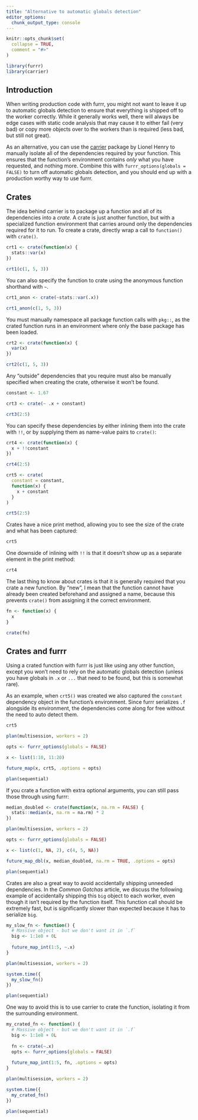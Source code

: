 ```yaml
---
title: "Alternative to automatic globals detection"
editor_options: 
  chunk_output_type: console
---
```


```r
knitr::opts_chunk$set(
  collapse = TRUE,
  comment = "#>"
)
```

```r
library(furrr)
library(carrier)
```

## Introduction

When writing production code with furrr, you might not want to leave it up to automatic globals detection to ensure that everything is shipped off to the worker correctly. While it generally works well, there will always be edge cases with static code analysis that may cause it to either fail (very bad) or copy more objects over to the workers than is required (less bad, but still not great).

As an alternative, you can use the [carrier](https://CRAN.R-project.org/package=carrier) package by Lionel Henry to manually isolate all of the dependencies required by your function. This ensures that the function's environment contains _only_ what you have requested, and nothing more. Combine this with `furrr_options(globals = FALSE)` to turn off automatic globals detection, and you should end up with a production worthy way to use furrr.

## Crates

The idea behind carrier is to package up a function and all of its dependencies into a _crate_. A crate is just another function, but with a specialized function environment that carries around only the dependencies required for it to run. To create a crate, directly wrap a call to `function()` with `crate()`. 

```r
crt1 <- crate(function(x) {
  stats::var(x)
})

crt1(c(1, 5, 3))
```

You can also specify the function to crate using the anonymous function shorthand with `~`.

```r
crt1_anon <- crate(~stats::var(.x))

crt1_anon(c(1, 5, 3))
```

You must manually namespace all package function calls with `pkg::`, as the crated function runs in an environment where only the base package has been loaded.

```r
crt2 <- crate(function(x) {
  var(x)
})

crt2(c(1, 5, 3))
```

Any "outside" dependencies that you require must also be manually specified when creating the crate, otherwise it won't be found.

```r
constant <- 1.67

crt3 <- crate(~ .x + constant)

crt3(2:5)
```

You can specify these dependencies by either inlining them into the crate with `!!`, or by supplying them as name-value pairs to `crate()`:

```r
crt4 <- crate(function(x) {
  x + !!constant
})

crt4(2:5)
```

```r
crt5 <- crate(
  constant = constant,
  function(x) {
    x + constant
  }
)

crt5(2:5)
```

Crates have a nice print method, allowing you to see the size of the crate and what has been captured:

```r
crt5
```

One downside of inlining with `!!` is that it doesn't show up as a separate element in the print method:

```r
crt4
```

The last thing to know about crates is that it is generally required that you crate a new function. By "new", I mean that the function cannot have already been created beforehand and assigned a name, because this prevents `crate()` from assigning it the correct environment.

```r
fn <- function(x) {
  x
}

crate(fn)
```

## Crates and furrr

Using a crated function with furrr is just like using any other function, except you won't need to rely on the automatic globals detection (unless you have globals in `.x` or `...` that need to be found, but this is somewhat rare).

As an example, when `crt5()` was created we also captured the `constant` dependency object in the function's environment. Since furrr serializes `.f` alongside its environment, the dependencies come along for free without the need to auto detect them.

```r
crt5
```

```r
plan(multisession, workers = 2)

opts <- furrr_options(globals = FALSE)

x <- list(1:10, 11:20)

future_map(x, crt5, .options = opts)
```

```r
plan(sequential)
```

If you crate a function with extra optional arguments, you can still pass those through using furrr:

```r
median_doubled <- crate(function(x, na.rm = FALSE) {
  stats::median(x, na.rm = na.rm) * 2
})
```

```r
plan(multisession, workers = 2)

opts <- furrr_options(globals = FALSE)

x <- list(c(1, NA, 2), c(4, 5, NA))

future_map_dbl(x, median_doubled, na.rm = TRUE, .options = opts)
```

```r
plan(sequential)
```

Crates are also a great way to avoid accidentally shipping unneeded dependencies. In the _Common Gotchas_ article, we discuss the following example of accidentally shipping this `big` object to each worker, even though it isn't required by the function itself. This function call should be extremely fast, but is significantly slower than expected because it has to serialize `big`.

```r
my_slow_fn <- function() {
  # Massive object - but we don't want it in `.f`
  big <- 1:1e8 + 0L
  
  future_map_int(1:5, ~.x)
}
```

```r
plan(multisession, workers = 2)

system.time({
  my_slow_fn()
})
```

```r
plan(sequential)
```

One way to avoid this is to use carrier to crate the function, isolating it from the surrounding environment.

```r
my_crated_fn <- function() {
  # Massive object - but we don't want it in `.f`
  big <- 1:1e8 + 0L
  
  fn <- crate(~.x)
  opts <- furrr_options(globals = FALSE)
  
  future_map_int(1:5, fn, .options = opts)
}
```

```r
plan(multisession, workers = 2)

system.time({
  my_crated_fn()
})
```

```r
plan(sequential)
```

